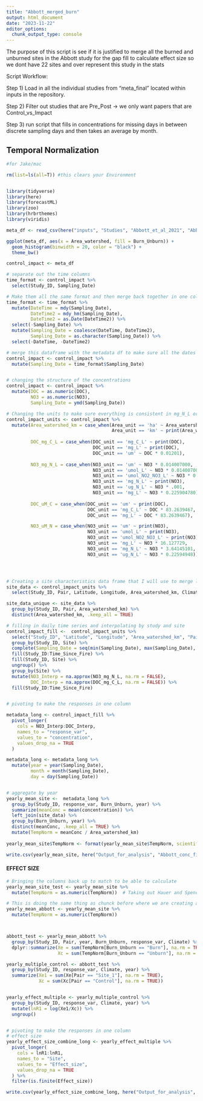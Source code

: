 ```yaml
---
title: "Abbott_merged_burn"
output: html_document
date: "2023-11-22"
editor_options: 
  chunk_output_type: console
---
```

The purpose of this script is see if it is justified to merge all the burned and unburned sites in the Abbott study for the gap fill to calculate effect size so we dont have 22 sites and over represent this study in the stats

Script Workflow:

Step 1) Load in all the individual studies from "meta_final" located within inputs in the repository.  

Step 2) Filter out studies that are Pre_Post -> we only want papers that are Control_vs_Impact

Step 3) run script that fills in concentrations for missing days in between discrete sampling days and then takes an average by month. 


## Temporal Normalization 
```r
#for Jake/mac

rm(list=ls(all=T)) #this clears your Environment


library(tidyverse)
library(here)
library(forecastML)
library(zoo)
library(hrbrthemes)
library(viridis)

```

```r
meta_df <- read_csv(here("inputs", "Studies", "Abbott_et_al_2021", "Abbott_et_al_2021.csv"))

```

```r
ggplot(meta_df, aes(x = Area_watershed, fill = Burn_Unburn)) +
  geom_histogram(binwidth = 20, color = "black") +
  theme_bw()

```


```r
control_impact <- meta_df 

# separate out the time columns 
time_format <- control_impact %>% 
  select(Study_ID, Sampling_Date) 

# Make them all the same format and then merge back together in one column
time_format <- time_format %>% 
  mutate(DateTime = mdy(Sampling_Date),
         DateTime2 = mdy_hm(Sampling_Date), 
         DateTime2 = as.Date(DateTime2)) %>% 
  select(-Sampling_Date) %>% 
  mutate(Sampling_Date = coalesce(DateTime, DateTime2),
         Sampling_Date = as.character(Sampling_Date)) %>% 
  select(-DateTime, -DateTime2) 

# merge this dataframe with the metadata df to make sure all the dates are the same format and there aren't any NAs
control_impact <- control_impact %>% 
  mutate(Sampling_Date = time_format$Sampling_Date)


# changing the structure of the concentrations
control_impact <- control_impact %>% 
  mutate(DOC = as.numeric(DOC),
         NO3 = as.numeric(NO3), 
         Sampling_Date = ymd(Sampling_Date))

# Changing the units to make sure everything is consistent in mg_N_L or mg_C_L
control_impact_units <- control_impact %>% 
  mutate(Area_watershed_km = case_when(Area_unit == 'ha' ~ Area_watershed * .01,
                                       Area_unit == 'km' ~ print(Area_watershed)),
         
         DOC_mg_C_L = case_when(DOC_unit == 'mg_C_L' ~ print(DOC),
                                DOC_unit == 'mg_L' ~ print(DOC),
                                DOC_unit == 'um' ~ DOC * 0.01201),
         
         NO3_mg_N_L = case_when(NO3_unit == 'um' ~ NO3 * 0.014007000,
                                NO3_unit == 'umol_L' ~ NO3 * 0.014007000,
                                NO3_unit == 'umol_NO2_NO3_L' ~ NO3 * 0.014007000,
                                NO3_unit == 'mg_N_L' ~ print(NO3),
                                NO3_unit == 'ug_N_L' ~ NO3 * .001, 
                                NO3_unit == 'mg_L' ~ NO3 * 0.225904780),
         
         DOC_uM_C = case_when(DOC_unit == 'um' ~ print(DOC),
                              DOC_unit == 'mg_C_L' ~ DOC * 83.2639467,
                              DOC_unit == 'mg_L' ~ DOC * 83.2639467),

         NO3_uM_N = case_when(NO3_unit == 'um' ~ print(NO3),
                              NO3_unit == 'umol_L' ~ print(NO3),
                              NO3_unit == 'umol_NO2_NO3_L' ~ print(NO3),
                              NO3_unit == 'mg_L' ~ NO3 * 16.127729,
                              NO3_unit == 'mg_N_L' ~ NO3 * 3.64145101,
                              NO3_unit == 'ug_N_L' ~ NO3 * 0.22594948))




# Creating a site characteristics data frame that I will use to merge later to add in the proper data 
site_data <- control_impact_units %>% 
  select(Study_ID, Pair, Latitude, Longitude, Area_watershed_km, Climate, Burn_Unburn)

site_data_unique <- site_data %>% 
  group_by(Study_ID, Pair, Area_watershed_km) %>% 
  distinct(Area_watershed_km, .keep_all = TRUE)


```

```r
# filling in daily time series and interpolating by study and site
control_impact_fill <-  control_impact_units %>% 
  select("Study_ID", "Latitude", "Longitude", "Area_watershed_km", "Pair", "Climate", "Site", "Burn_Unburn", "Time_Since_Fire", "Sampling_Date", "DOC_mg_C_L", "NO3_mg_N_L") %>%
  group_by(Study_ID, Site) %>%
  complete(Sampling_Date = seq(min(Sampling_Date), max(Sampling_Date), by = "1 day")) %>% 
  fill(Study_ID:Time_Since_Fire) %>%
  fill(Study_ID, Site) %>%
  ungroup() %>%
  group_by(Site) %>%
  mutate(NO3_Interp = na.approx(NO3_mg_N_L, na.rm = FALSE),
         DOC_Interp = na.approx(DOC_mg_C_L, na.rm = FALSE)) %>%
  fill(Study_ID:Time_Since_Fire)



```

```r
# pivoting to make the responses in one column

metadata_long <- control_impact_fill %>%
  pivot_longer(
    cols = NO3_Interp:DOC_Interp,
    names_to = "response_var",
    values_to = "concentration",
    values_drop_na = TRUE
  )

metadata_long <- metadata_long %>% 
  mutate(year = year(Sampling_Date),
         month = month(Sampling_Date),
         day = day(Sampling_Date))


# aggregate by year 
yearly_mean_site <-  metadata_long %>%
  group_by(Study_ID, response_var, Burn_Unburn, year) %>% 
  summarize(meanConc = mean(concentration)) %>% 
  left_join(site_data) %>% 
  group_by(Burn_Unburn, year) %>%
  distinct(meanConc, .keep_all = TRUE) %>%
  mutate(TempNorm = meanConc / Area_watershed_km)
    
yearly_mean_site$TempNorm <- format(yearly_mean_site$TempNorm, scientific = F)

write.csv(yearly_mean_site, here("Output_for_analysis", "Abbott_conc_fill.csv"))

```

#### EFFECT SIZE 
```r
# Bringing the columns back up to match to be able to calculate
yearly_mean_site_test <- yearly_mean_site %>%
  mutate(TempNorm = as.numeric(TempNorm))  # Taking out Hauer and Spencer and Hickenbottom because they have mutliple controls and that is different than the rest of these sites

# This is doing the same thing as chunck before where we are creating a column header for each individual site but doing it for the studies that have multiple controls. 
yearly_mean_abbott <- yearly_mean_site %>%
  mutate(TempNorm = as.numeric(TempNorm))



abbott_test <- yearly_mean_abbott %>%
  group_by(Study_ID, Pair, year, Burn_Unburn, response_var, Climate) %>%
  dplyr::summarize(Xe = sum(TempNorm[Burn_Unburn == "Burn"], na.rm = TRUE),
                   Xc = sum(TempNorm[Burn_Unburn == "Unburn"], na.rm = TRUE)) # Creating a control and treatment column for the temporal normalization 

yearly_multiple_control <- abbott_test %>% 
  group_by(Study_ID, response_var, Climate, year) %>%
  summarize(Xe1 = sum(Xe[Pair == "Site_1"], na.rm = TRUE),
            Xc = sum(Xc[Pair == "Control"], na.rm = TRUE)) 


yearly_effect_multiple <- yearly_multiple_control %>% 
  group_by(Study_ID, response_var, Climate, year) %>%
  mutate(lnR1 = log(Xe1/Xc)) %>% 
  ungroup()


# pivoting to make the responses in one column
# effect size 
yearly_effect_size_combine_long <- yearly_effect_multiple %>% 
  pivot_longer(
    cols = lnR1:lnR1,
    names_to = "Site",
    values_to = "Effect_size",
    values_drop_na = TRUE
  ) %>% 
  filter(is.finite(Effect_size))

write.csv(yearly_effect_size_combine_long, here("Output_for_analysis", "Abbott_effect_size.csv"))


```

